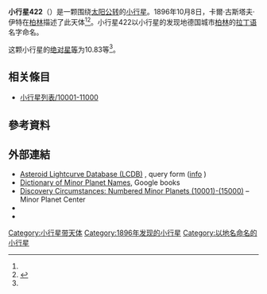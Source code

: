 {{Infobox planet
 | minorplanet     = yes
 | name            = 422 Berolina
 | background      = #D6D6D6
 | image = 
 | image_size      = 
 | caption         =
 | discovery_ref   =  <ref name="MPC-object" />
 | discoverer      = [[卡爾·古斯塔夫·伊特|卡爾·古斯塔夫·伊特]]
 | discovery_site  = [[柏林|柏林]]
 | discovered      = 1896年10月8日
 | mpc_name        = 422 Berolina
 | alt_names       = 422 Berolina
 | pronounced      = 
 | named_after     = <ref name="MPC-object" />
 | mp_category     = [[主帶小行星|主帶小行星]] <ref name="MPC-object" /><ref name="jpldata" />
 | orbit_ref       = <ref name="a">[http://ssd.jpl.nasa.gov/sbdb.cgi?sstr=422 422] {{Wayback|url=http://ssd.jpl.nasa.gov/sbdb.cgi?sstr=422 |date=20160105001516 }}，小行星數據庫瀏覽器（JPL Small-Body Database Browser）－[[美国国家航空航天局|美国国家航空航天局]]喷气推进实验室</ref>
 | epoch           = 2018-03-23.0（[[儒略日|JD]] 2458200.5）
 | uncertainty     = 0
 | observation_arc = 
 | aphelion = {{convert|2.707|AU|km|3|abbr=on|lk=out}}
 | perihelion      = {{convert|1.7497445|AU|km|3|abbr=on}}
 | semimajor       = 2.2281979
 | eccentricity    = 0.2147266
 | period          = 3.33[[儒略年|yr]]
 | mean_anomaly    = 207.37201[[度|°]]
 | mean_motion     = {{Deg2DMS|0.29632840|sup=ms}} / day
 | inclination     = 4.99845
 | asc_node        = 9.08673°
 | arg_peri        = 335.28784
 | mean_diameter   = 
 | rotation        = 
 | albedo          =
 | spectral_type   =
 | abs_magnitude   = 10.83<ref name="jpldata" />
}}
'''小行星422'''（{{lang-en|422 Berolina}}）是一颗围绕[[太阳|太阳]][[公转|公转]]的[[小行星|小行星]]。1896年10月8日，卡爾·古斯塔夫·伊特在[[柏林|柏林]]描述了此天体<ref name="a" /><ref>{{cite news|title=小行星列表|url=http://cfa-www.harvard.edu/iau/lists/NumberedMPs.txt|accessdate=2018-10-19|newspaper=哈佛大学|archive-date=2008-05-17|archive-url=https://web.archive.org/web/20080517010638/http://cfa-www.harvard.edu/iau/lists/NumberedMPs.txt|dead-url=no}}</ref>。小行星422以小行星的发现地德国城市[[柏林|柏林]]的[[拉丁语|拉丁语]]名字命名。

这颗小行星的[[绝对星等|绝对星等]]为10.83等<ref name="a" />。

== 相关條目 ==
*[[小行星列表/10001-11000|小行星列表/10001-11000]]

== 參考資料 ==
{{reflist|refs=

<ref name="jpldata">{{cite web
 |type         = 2018-01-26 last obs.
 |title        = JPL Small-Body Database Browser:422 Berolina-422 Berolina
 |url          = https://ssd.jpl.nasa.gov/sbdb.cgi?sstr=422
 |publisher    = [[Jet_Propulsion_Laboratory|Jet Propulsion Laboratory]]
 |accessdate   = 28 March 2018
 |archive-date = 2020-12-04
 |archive-url  = https://web.archive.org/web/20201204023914/https://ssd.jpl.nasa.gov/sbdb.cgi?sstr=422
 |dead-url     = no
}}</ref>

<ref name="MPC-object">{{cite web
  |title      = 422 Berolina
  |work      = Minor Planet Center
  |url      = https://www.minorplanetcenter.net/db_search/show_object?object_id=422
  |accessdate      = 28 March 2018
  |archive-date      = 2016-03-04
  |archive-url      = https://web.archive.org/web/20160304094653/http://www.minorplanetcenter.net/db_search/show_object?object_id=422
  |dead-url      = no
  }}</ref>

}}

==  外部連結 ==
* [http://www.minorplanet.info/PHP/lcdbsummaryquery.php Asteroid Lightcurve Database (LCDB)] {{Wayback|url=http://www.minorplanet.info/PHP/lcdbsummaryquery.php |date=20171210173955 }}, query form ([http://www.minorplanet.info/lightcurvedatabase.html info] {{Wayback|url=http://www.minorplanet.info/lightcurvedatabase.html |date=20171216050541 }})
* [https://books.google.com/books?id=aeAg1X7afOoC&pg Dictionary of Minor Planet Names], Google books
* [http://www.minorplanetcenter.net/iau/lists/NumberedMPs010001.html Discovery Circumstances: Numbered Minor Planets (10001)-(15000)] {{Wayback|url=http://www.minorplanetcenter.net/iau/lists/NumberedMPs010001.html |date=20180612162317 }} – Minor Planet Center
* {{AstDys|422}}
* {{JPL small body}}

{{Minor Planet Number|[[小行星421|小行星421]]|[[小行星423|小行星423]]}}
{{小天体}}

[[Category:小行星带天体|Category:小行星带天体]]
[[Category:1896年发现的小行星|Category:1896年发现的小行星]]
[[Category:以地名命名的小行星|Category:以地名命名的小行星]]